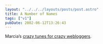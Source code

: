 ```yaml
---
layout: "../../../layouts/posts/post.astro"
title: A Number of Names
tags: ["v1"]
pubDate: 2002-06-12T13:26:43
---
```


Marcia&#8217;s [crazy tunes for crazy webloggers][1].

[1]: http://www.dutchbint.org/xl.php?2002/06/05.php
